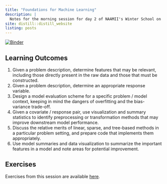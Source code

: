```yaml
---
title: "Foundations for Machine Learning"
description: | 
  Notes for the morning session for day 2 of NAAMII's Winter School on AI.
site: distill::distill_website
listing: posts
---
```


[![Binder](https://mybinder.org/badge_logo.svg)](https://mybinder.org/v2/gh/krisrs1128/winter_school_code/HEAD?urlpath=rstudio)


## Learning Outcomes

1. Given a problem description, determine features that may be relevant, including those directly present in the raw data and those that must be constructed.
2. Given a problem description, determine an appropriate response variable.
3. Design a model evaluation scheme for a specific problem / model context, keeping in mind the dangers of overfitting and the bias-variance trade-off.
4. Given a covariate / response pair, use visualization and summary statistics to identify preprocessing or transformation methods that may improve downstream model performance.
5. Discuss the relative merits of linear, sparse, and tree-based methods in a particular problem setting, and prepare code that implements them appropriately.
6. Use model summaries and data visualization to summarize the important features in a model and note areas for potential improvement.

## Exercises

Exercises from this session are available [here](https://docs.google.com/document/d/1xeP6FNdPo4D-zGgD0pSH2x-Szp5xH-HkYTvQCHoa4FA/edit#heading=h.isgbkg2nlxu2).